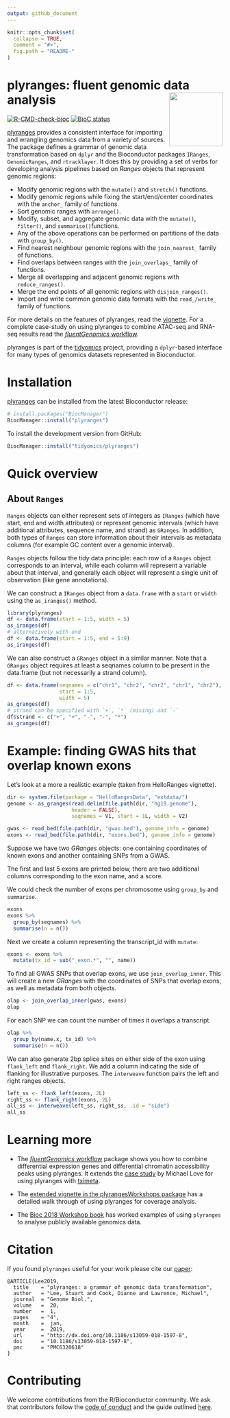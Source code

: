 ```yaml
---
output: github_document
---
```


<!-- README.md is generated from README.Rmd. Please edit that file -->

```r
knitr::opts_chunk$set(
  collapse = TRUE,
  comment = "#>",
  fig.path = "README-"
)
```

# plyranges: fluent genomic data analysis <img id="plyranges_logo" src="man/figures/logo.png" align="right" width = "125" />

<!-- badges: start -->
[![R-CMD-check-bioc](https://github.com/tidyomics/plyranges/workflows/R-CMD-check-bioc/badge.svg)](https://github.com/tidyomics/plyranges/actions?query=workflow%3AR-CMD-check-bioc)
[![BioC status](http://www.bioconductor.org/shields/build/release/bioc/plyranges.svg)](https://bioconductor.org/checkResults/release/bioc-LATEST/plyranges)
<!-- badges: end -->

[plyranges](https://www.bioconductor.org/packages/release/bioc/html/plyranges.html) provides a consistent interface for importing and wrangling
genomics data from a variety of sources. The package defines a grammar of
genomic data transformation based on `dplyr` and the Bioconductor packages
`IRanges`, `GenomicRanges`, and `rtracklayer`. It does this by providing a set
of verbs for developing analysis pipelines based on _Ranges_ objects that
represent genomic regions:

* Modify genomic regions with the `mutate()` and `stretch()` functions.
* Modify genomic regions while fixing the start/end/center coordinates with the `anchor_` family of functions.
* Sort genomic ranges with `arrange()`.
* Modify, subset, and aggregate genomic data with the `mutate()`,
`filter()`, and `summarise()`functions.
* Any of the above operations can be performed on partitions of the
data with `group_by()`.
* Find nearest neighbour genomic regions with the `join_nearest_` family
of functions.
* Find overlaps between ranges with the `join_overlaps_` family of functions.
* Merge all overlapping and adjacent genomic regions with `reduce_ranges()`.
* Merge the end points of all genomic regions with `disjoin_ranges()`.
* Import and write common genomic data formats with the `read_/write_` family
of functions.

For more details on the features of plyranges, read the
[vignette](https://tidyomics.github.io/plyranges/articles/an-introduction.html).
For a complete case-study on using plyranges to combine ATAC-seq and RNA-seq
results read the [*fluentGenomics*
workflow](https://tidyomics.github.io/fluentGenomics).

plyranges is part of the [tidyomics](https://github.com/tidyomics)
project, providing a `dplyr`-based interface for many types of
genomics datasets represented in Bioconductor.

# Installation

[plyranges](https://www.bioconductor.org/packages/release/bioc/html/plyranges.html) can be installed from the latest Bioconductor
release:

```r
# install.packages("BiocManager")
BiocManager::install("plyranges")
```

To install the development version from GitHub:

```r
BiocManager::install("tidyomics/plyranges")
```

# Quick overview

## About `Ranges`

`Ranges` objects can either represent sets of integers as `IRanges` (which have
start, end and width attributes) or represent genomic intervals (which have
additional attributes, sequence name, and strand) as `GRanges`.  In addition,
both types of `Ranges` can store information about their intervals as metadata
columns (for example GC content over a genomic interval).

`Ranges` objects follow the tidy data principle: each row of a `Ranges` object
corresponds to an interval, while each column will represent a variable about
that interval, and generally each object will represent a single unit of
observation (like gene annotations).

We can construct a `IRanges` object from a `data.frame` with a `start` or
`width` using the `as_iranges()` method.

```r
library(plyranges)
df <- data.frame(start = 1:5, width = 5)
as_iranges(df)
# alternatively with end
df <- data.frame(start = 1:5, end = 5:9)
as_iranges(df)
```

We can also construct a `GRanges` object in a similar manner. Note that a
`GRanges` object requires at least a seqnames column to be present in the
data.frame (but not necessarily a strand column).

```r
df <- data.frame(seqnames = c("chr1", "chr2", "chr2", "chr1", "chr2"),
                 start = 1:5,
                 width = 5)
as_granges(df)
# strand can be specified with `+`, `*` (mising) and `-`
df$strand <- c("+", "+", "-", "-", "*")
as_granges(df)
```

# Example: finding GWAS hits that overlap known exons
Let's look at a more a realistic example (taken from HelloRanges vignette).

```r
dir <- system.file(package = "HelloRangesData", "extdata/")
genome <- as_granges(read.delim(file.path(dir, "hg19.genome"),
                     header = FALSE),
                     seqnames = V1, start = 1L, width = V2)

gwas <- read_bed(file.path(dir, "gwas.bed"), genome_info = genome)
exons <- read_bed(file.path(dir, "exons.bed"), genome_info = genome)
```

Suppose we have two _GRanges_ objects: one containing coordinates of known
exons and another containing SNPs from a GWAS.

The first and last 5 exons are printed below, there are two additional columns
corresponding to the exon name, and a score.

We could check the number of exons per chromosome using `group_by` and
`summarise`.
```r
exons
exons %>%
  group_by(seqnames) %>%
  summarise(n = n())
```

Next we create a column representing the transcript_id with `mutate`:

```r
exons <- exons %>%
  mutate(tx_id = sub("_exon.*", "", name))
```

To find all GWAS SNPs that overlap exons, we use `join_overlap_inner`. This
will create a new _GRanges_ with the coordinates of SNPs that overlap exons, as
well as metadata from both objects.

```r
olap <- join_overlap_inner(gwas, exons)
olap
```

For each SNP we can count the number of times it overlaps a transcript.

```r
olap %>%
  group_by(name.x, tx_id) %>%
  summarise(n = n())
```

We can also generate 2bp splice sites on either side of the exon using
`flank_left` and `flank_right`. We add a column indicating the side of flanking
for illustrative purposes. The `interweave` function pairs the left and right
ranges objects.

```r
left_ss <- flank_left(exons, 2L)
right_ss <- flank_right(exons, 2L)
all_ss <- interweave(left_ss, right_ss, .id = "side")
all_ss
```

# Learning more

- The [*fluentGenomics* workflow](https://sa-lee.github.io/fluentGenomics) package shows you how to combine differential expression genes and differential chromatin accessibility peaks using plyranges. It extends the [case study](https://github.com/mikelove/plyrangesTximetaCaseStudy) by Michael Love for using plyranges with [tximeta](https://bioconductor.org/packages/release/bioc/html/tximeta.html).

- The [extended vignette in the plyrangesWorkshops package](https://github.com/sa-lee/plyrangesWorkshops) has a detailed
walk through of using plyranges for coverage analysis.

- The [Bioc 2018 Workshop book](https://bioconductor.github.io/BiocWorkshops/fluent-genomic-data-analysis-with-plyranges.html) has worked examples of using `plyranges` to analyse publicly available genomics data.


# Citation

If you found `plyranges` useful for your work please cite our
[paper](http://dx.doi.org/10.1186/s13059-018-1597-8):

```
@ARTICLE{Lee2019,
  title    = "plyranges: a grammar of genomic data transformation",
  author   = "Lee, Stuart and Cook, Dianne and Lawrence, Michael",
  journal  = "Genome Biol.",
  volume   =  20,
  number   =  1,
  pages    = "4",
  month    =  jan,
  year     =  2019,
  url      = "http://dx.doi.org/10.1186/s13059-018-1597-8",
  doi      = "10.1186/s13059-018-1597-8",
  pmc      = "PMC6320618"
}
```

# Contributing

We welcome contributions from the R/Bioconductor community. We ask that
contributors follow the [code of conduct](.github/CODE_OF_CONDUCT.md) and the guide
outlined [here](.github/CONTRIBUTING.md).

